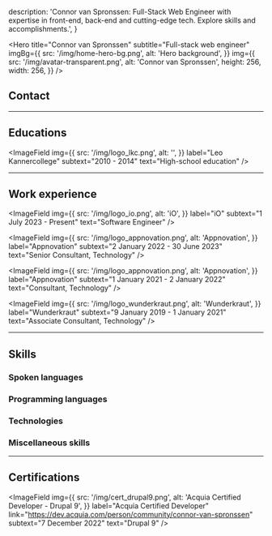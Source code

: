 
  description:
    'Connor van Spronssen: Full-Stack Web Engineer with expertise in front-end, back-end and cutting-edge tech. Explore skills and accomplishments.',
}

<Hero
  title="Connor van Spronssen"
  subtitle="Full-stack web engineer"
  imgBg={{
    src: '/img/home-hero-bg.png',
    alt: 'Hero background',
  }}
  img={{
    src: '/img/avatar-transparent.png',
    alt: 'Connor van Spronssen',
    height: 256,
    width: 256,
  }}
/>

<ContentContainer>

## Contact

<div className="grid grid-cols-2 gap-4 max-md:grid-cols-1">
  <Field label="Email" value="info@dobefu.com" />
  <Field label="Date of Birth" value="18 September 1997" />
</div>

---

## Educations

<div className="grid grid-cols-2 gap-4 max-md:grid-cols-1">
  <ImageField
    img={{
      src: '/img/logo_glu.png',
      alt: '',
    }}
    label="Grafisch Lyceum Utrecht"
    subtext="2015 - 2019"
    text="Game Developer"
  />

  <ImageField
    img={{
      src: '/img/logo_lkc.png',
      alt: '',
    }}
    label="Leo Kannercollege"
    subtext="2010 - 2014"
    text="High-school education"
  />
</div>

---

## Work experience

<ImageField
  img={{
    src: '/img/logo_io.png',
    alt: 'iO',
  }}
  label="iO"
  subtext="1 July 2023 - Present"
  text="Software Engineer"
/>

<ImageField
  img={{
    src: '/img/logo_appnovation.png',
    alt: 'Appnovation',
  }}
  label="Appnovation"
  subtext="2 January 2022 - 30 June 2023"
  text="Senior Consultant, Technology"
/>

<ImageField
  img={{
    src: '/img/logo_appnovation.png',
    alt: 'Appnovation',
  }}
  label="Appnovation"
  subtext="1 January 2021 - 2 January 2022"
  text="Consultant, Technology"
/>

<ImageField
  img={{
    src: '/img/logo_wunderkraut.png',
    alt: 'Wunderkraut',
  }}
  label="Wunderkraut"
  subtext="9 January 2019 - 1 January 2021"
  text="Associate Consultant, Technology"
/>

---

## Skills

### Spoken languages

<ProgressBar label="Dutch" percentage="90" />
<ProgressBar label="English" percentage="85" />

<div className="py-10" />

### Programming languages

<ProgressBar label="PHP" percentage="90" />
<ProgressBar label="Typescript" percentage="85" />
<ProgressBar label="JavaScript" percentage="85" />
<ProgressBar label="Go" percentage="75" />
<ProgressBar label="Bash" percentage="65" />
<ProgressBar label="C#" percentage="60" />

<div className="py-10" />

### Technologies

<ProgressBar label="Drupal 8 / 9 / 10 / 11" percentage="90" />
<ProgressBar label="NextJS" percentage="90" />
<ProgressBar label="NuxtJS" percentage="85" />
<ProgressBar label="Drupal 7" percentage="75" />
<ProgressBar label="Unity3D" percentage="70" />
<ProgressBar label="Hugo" percentage="65" />

<div className="py-10" />

### Miscellaneous skills

<ProgressBar label="CI / CD" percentage="90" />
<ProgressBar label="Linux" percentage="90" />
<ProgressBar label="Docker" percentage="85" />
<ProgressBar label="(Neo)Vim" percentage="80" />
<ProgressBar label="Networking" percentage="75" />
<ProgressBar label="Ansible" percentage="70" />

---

## Certifications

<ImageField
  img={{
    src: '/img/cert_drupal9.png',
    alt: 'Acquia Certified Developer - Drupal 9',
  }}
  label="Acquia Certified Developer"
  link="https://dev.acquia.com/person/community/connor-van-spronssen"
  subtext="7 December 2022"
  text="Drupal 9"
/>

</ContentContainer>
